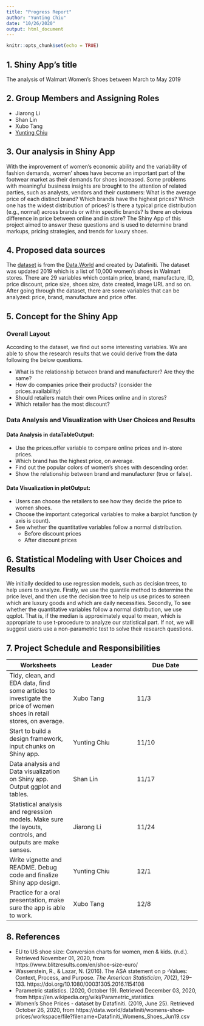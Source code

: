 ```yaml
---
title: "Progress Report"
author: "Yunting Chiu"
date: "10/26/2020"
output: html_document
---
```


```r
knitr::opts_chunk$set(echo = TRUE)
```
## 1. Shiny App’s title
The analysis of Walmart Women’s Shoes between March to May 2019

## 2. Group Members and Assigning Roles
- Jiarong Li
- Shan Lin
- Xubo Tang
- [Yunting Chiu](http://linkedin.com/in/yuntingchiu)

## 3. Our analysis in Shiny App
With the improvement of women’s economic ability and the variability of fashion demands, women’ shoes have become an important part of the footwear market as their demands for shoes increased. Some problems with meaningful business insights are brought to the attention of related parties, such as analysts, vendors and their customers: What is the average price of each distinct brand? Which brands have the highest prices? Which one has the widest distribution of prices? Is there a typical price distribution (e.g., normal) across brands or within specific brands? Is there an obvious difference in price between online and in store? The Shiny App of this project aimed to answer these questions and is used to determine brand markups, pricing strategies, and trends for luxury shoes.

## 4. Proposed data sources
The [dataset](https://data.world/datafiniti/womens-shoe-prices/workspace/file?filename=Datafiniti_Womens_Shoes_Jun19.csv) is from the [Data.World](https://data.world/) and created by Datafiniti. The dataset was updated 2019 which is a list of 10,000 women’s shoes in Walmart stores. There are 29 variables which contain price, brand, manufacture, ID, price discount, price size, shoes size, date created, image URL and so on. After going through the dataset, there are some variables that can be analyzed: price, brand, manufacture and price offer. 

## 5. Concept for the Shiny App
### Overall Layout
According to the dataset, we find out some interesting variables. We are able to show the research results that we could derive from the data following the below questions.

- What is the relationship between brand and manufacturer? Are they the same?
- How do companies price their products? (consider the prices.availability)
- Should retailers match their own Prices online and in stores? 
- Which retailer has the most discount?

### Data Analysis and Visualization with User Choices and Results 
#### Data Analysis in dataTableOutput:
- Use the prices.offer variable to compare online prices and in-store prices.
- Which brand has the highest price, on average.
- Find out the popular colors of women’s shoes with descending order.
- Show the relationship between brand and manufacturer (true or false).

#### Data Visualization in plotOutput:
- Users can choose the retailers to see how they decide the price to women shoes.
- Choose the important categorical variables to make a barplot function (y axis is count).
- See whether the quantitative variables follow a normal distribution. 
  + Before discount prices
  + After discount  prices

## 6. Statistical Modeling with User Choices and Results 
We initially decided to use regression models, such as decision trees, to help users to analyze. Firstly, we use the quantile method to determine the price level, and then use the decision tree to help us use prices to screen which are luxury goods and which are daily necessities. Secondly, To see whether the quantitative variables follow a normal distribution, we use qqplot. That is, if the median is approximately equal to mean, which is appropriate to use t-procedure to analyze our statistical part. If not, we will suggest users use a non-parametric test to solve their research questions. 

## 7. Project Schedule and Responsibilities
**Worksheets** | **Leader** | **Due Date**
------------- | ------------- | -------------
Tidy, clean, and EDA data, find some articles to investigate the price of women shoes in retail stores, on average.| Xubo Tang | 11/3
Start to build a design framework, input chunks on Shiny app. | Yunting Chiu | 11/10
Data analysis and Data visualization on Shiny app. Output ggplot and tables. | Shan Lin | 11/17
Statistical analysis and regression models. Make sure the layouts, controls, and outputs are make senses. | Jiarong Li | 11/24
Write vignette and README. Debug code and finalize Shiny app design. | Yunting Chiu | 12/1
Practice for a oral presentation, make sure the app is able to work.| Xubo Tang | 12/8

## 8. References 
- EU to US shoe size: Conversion charts for women, men &amp; kids. (n.d.). Retrieved November 01, 2020, from https://www.blitzresults.com/en/shoe-size-euro/
- Wasserstein, R., & Lazar, N. (2016). The ASA statement on p -Values: Context, Process, and Purpose. *The American Statistician, 70*(2), 129–133. https://doi.org/10.1080/00031305.2016.1154108
- Parametric statistics. (2020, October 19). Retrieved December 03, 2020, from https://en.wikipedia.org/wiki/Parametric_statistics
- Women's Shoe Prices - dataset by Datafiniti. (2019, June 25). Retrieved October 26, 2020, from https://data.world/datafiniti/womens-shoe-prices/workspace/file?filename=Datafiniti_Womens_Shoes_Jun19.csv


